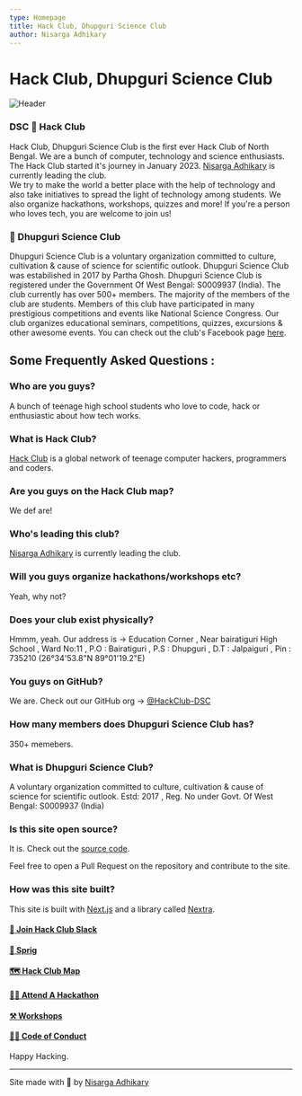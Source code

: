 ```yaml
---
type: Homepage
title: Hack Club, Dhupguri Science Club
author: Nisarga Adhikary
---
```



# Hack Club, Dhupguri Science Club

![Header](/images/header.png)


###  DSC 🚀 Hack Club 

Hack Club, Dhupguri Science Club is the first ever Hack Club of North Bengal. We are a bunch of computer, technology and science 
enthusiasts. The Hack Club started it's journey in January 2023. [Nisarga Adhikary](https://github.com/ni5arga) is currently leading the club.  
We try to make the world a better place with the help of technology and also take initiatives to spread the light of technology among students. We also organize hackathons, workshops, quizzes and more! If you're a person who loves tech, you are welcome to join us!

###  🔭 Dhupguri Science Club 

Dhupguri Science Club is a voluntary organization committed to culture, cultivation & cause of science for scientific outlook. Dhupguri Science Club was estabilished in 2017 by Partha Ghosh. Dhupguri Science Club is registered under the Government Of West Bengal: S0009937 (India). 
The club currently has over 500+ members. The majority of the members of the club are students.
Members of this club have participated in many prestigious competitions and events like National Science Congress.
Our club organizes educational seminars, competitions, quizzes, excursions & other awesome events. 
You can check out the club's Facebook page [here](https://www.facebook.com/dhupguriscienceclub/).



## Some Frequently Asked Questions :

### Who are you guys?
A bunch of teenage high school students who love to code, hack or enthusiastic about how tech works.

### What is Hack Club?
[Hack Club](https://hackclub.com) is a global network of teenage computer hackers, programmers and coders.

### Are you guys on the Hack Club map?
We def are!

### Who's leading this club?
[Nisarga Adhikary](https://github.com/ni5arga) is currently leading the club.

### Will you guys organize hackathons/workshops etc?
Yeah, why not?

### Does your club exist physically?
Hmmm, yeah.
Our address is ->  Education Corner , Near bairatiguri High School , Ward No:11 , P.O : Bairatiguri , P.S : Dhupguri , D.T : Jalpaiguri , Pin : 735210
(26°34'53.8"N 89°01'19.2"E)

### You guys on GitHub?
We are. Check out our GitHub org -> [@HackClub-DSC](https://github.com/HackClub-DSC)

### How many members does Dhupguri Science Club has?
350+ memebers.

### What is Dhupguri Science Club?
A voluntary organization committed to culture, cultivation & cause of science for scientific outlook.
Estd: 2017 , Reg. No under Govt. Of West Bengal: S0009937 (India)

### Is this site open source?
It is. Check out the [source code](https://github.com/hackclub-dsc/website/).

Feel free to open a Pull Request on the repository and contribute to the site.

### How was this site built?
This site is built with [Next.js](https://nextjs.com) and a library called [Nextra](https://nextra.vercel.app/).

#### [🌈 Join Hack Club Slack](https://hackclub.com/slack)
#### [🍃 Sprig](https://sprig.hackclub.dev)
#### [🗺️ Hack Club Map](https://hackclub.com/map)
#### [👨‍💻 Attend A Hackathon](https://hackathons.hackclub.com)
#### [⚒️ Workshops](https://hackclub.com/workshops)
#### [💪🏼 Code of Conduct](https://hackclub.com/conduct/)

Happy Hacking.

---
Site made with 💖 by [Nisarga Adhikary](https://github.com/ni5arga)
